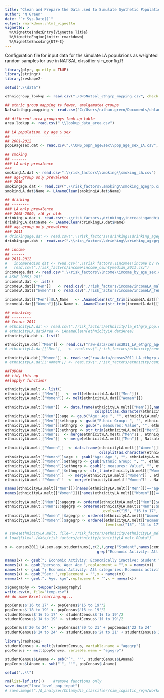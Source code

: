```yaml
---
title: "Clean and Prepare the Data used to Simulate Synthetic Population"
author: "N Green"
date: "`r Sys.Date()`"
output: rmarkdown::html_vignette
vignette: >
  %\VignetteIndexEntry{Vignette Title}
  %\VignetteEngine{knitr::rmarkdown}
  %\VignetteEncoding{UTF-8}
---
```


Configuration file for input data for the simulate LA populations as weighted random samples for use in NATSAL classifier sim_config.R


```r
library(plyr, quietly = TRUE)
library(stringr)
library(reshape2)
```

```r
setwd(".\\data")

ethnicgroup_lookup <- read.csv("./ONSNatsal_ethgrp_mapping.csv", check.names=FALSE)

## ethnic group mapping to fewer, amalgamated groups
Natsalethgrp.mapping <- read.csv("C:/Users/nathan.green/Documents/chlamydia/classifier/data/Natsal_fewerethgrps_mapping.csv")

## different area groupings look-up table
area.lookup <- read.csv(".\\lookup_data_area.csv")

## LA population, by age & sex
## ---------------------------
## 2001-2012
popLAagesex.dat <- read.csv(".\\ONS_popn_age&sex\\pop_age_sex_LA.csv", check.names=FALSE)

## smoking
## -------
### LA only prevalence
###
smokingLA.dat <- read.csv(".\\risk_factors\\smoking\\smoking_LA.csv")
### age-group only prevalence
### 2010
smokingage.dat <- read.csv(".\\risk_factors\\smoking\\smoking_agegrp.csv", check.names=FALSE)
smokingLA.dat$Name <- LAnameClean(smokingLA.dat$Name)

## drinking
## --------
### LA only prevalence
### 2008-2009, >16 yr olds
drinkingLA.dat <- read.csv(".\\risk_factors\\drinking\\increasingandhigherriskdrinking_LA.csv")
drinkingLA.dat$Name <- LAnameClean(drinkingLA.dat$Name)
### age-group only prevalence
### 2011
# drinkingage.dat <- read.csv(".\\risk_factors\\drinking\\drinking_agegrp_freq.csv", check.names=FALSE)    #deprecated in favour of below
drinkingage.dat <- read.csv(".\\risk_factors\\drinking\\drinking_agegrp_units.csv", check.names=FALSE)

## income
## ------
## 2011-2012
#   incomeregion.dat <- read.csv(".\\risk_factors\\income\\income_by_regions.csv")  #deprecated
#   read.csv("./risk_factors/income/income_countymedian_2011.csv")
incomeage.dat <- read.csv(".\\risk_factors\\income\\income_by_age_sex.csv")
# ASHE (ONS) 2011
incomeLA.dat <- list()
incomeLA.dat[["Men"]]   <- read.csv("./risk_factors/income/incomeLA_male_2011.csv", colClasses=c("Median"="integer", "Mean"="integer"))
incomeLA.dat[["Women"]] <- read.csv("./risk_factors/income/incomeLA_female_2011.csv", colClasses=c("Median"="numeric", "Mean"="numeric"))

incomeLA.dat[["Men"]]$LA_Name   <- LAnameClean(str_trim(incomeLA.dat[["Men"]]$LA_Name))
incomeLA.dat[["Women"]]$LA_Name <- LAnameClean(str_trim(incomeLA.dat[["Women"]]$LA_Name))

## ethnicity
## ---------
## Census 2011
# ethnicityLA.dat <- read.csv("./risk_factors/ethnicity/la_ethgrp_pop.csv", check.names=FALSE)   #deprecated
# ethnicityLA.dat$Area <- LAnameClean(ethnicityLA.dat$Area)
ethnicityLA.dat <- list()

ethnicityLA.dat[["Men"]] <- read.csv("raw-data/census2011_LA_ethgrp_agegrp_male.csv", check.names=FALSE)
# ethnicityLA.dat[["Men"]]   <- read.csv("./risk_factors/ethnicity/census2011_LA_ethgrp_agegrp_male.csv", check.names=FALSE)

ethnicityLA.dat[["Women"]] <- read.csv("raw-data/census2011_LA_ethgrp_agegrp_female.csv", check.names=FALSE)
# ethnicityLA.dat[["Women"]] <- read.csv("./risk_factors/ethnicity/census2011_LA_ethgrp_agegrp_female.csv", check.names=FALSE)
```

```r
##TODO##
## tidy this up
##lapply? function?

ethnicityLA.melt <- list()
ethnicityLA.melt[["Men"]]   <- melt(ethnicityLA.dat[["Men"]])
ethnicityLA.melt[["Women"]] <- melt(ethnicityLA.dat[["Women"]])

ethnicityLA.melt[["Men"]]  <- data.frame(ethnicityLA.melt[["Men"]][,names(ethnicityLA.melt[["Men"]] )!="variable"],
                                         colsplit(as.character(ethnicityLA.melt[["Men"]]$variable), ";", c("age","ethngrp")))
ethnicityLA.melt[["Men"]]$age <- gsub("Age: Age ", "", ethnicityLA.melt[["Men"]]$age)
ethnicityLA.melt[["Men"]]$ethngrp <- gsub("Ethnic Group: ", "", ethnicityLA.melt[["Men"]]$ethngrp)
ethnicityLA.melt[["Men"]]$ethngrp <- gsub("; measures: Value", "", ethnicityLA.melt[["Men"]]$ethngrp)
ethnicityLA.melt[["Men"]]$ethngrp <- str_trim(ethnicityLA.melt[["Men"]]$ethngrp)
ethnicityLA.melt[["Men"]]  <- merge(ethnicityLA.melt[["Men"]] , ethnicgroup_lookup, by.x="ethngrp", by.y="ONS", all=F)
ethnicityLA.melt[["Men"]]  <- merge(ethnicityLA.melt[["Men"]] , Natsalethgrp.mapping, by.x="NATSAL", by.y="ethnic", all.x=T, all.y=F)

ethnicityLA.melt[["Women"]]  <- data.frame(ethnicityLA.melt[["Women"]][,names(ethnicityLA.melt[["Women"]] )!="variable"],
                                           colsplit(as.character(ethnicityLA.melt[["Women"]]$variable), ";", c("age","ethngrp")))
ethnicityLA.melt[["Women"]]$age <- gsub("Age: Age ", "", ethnicityLA.melt[["Women"]]$age)
ethnicityLA.melt[["Women"]]$ethngrp <- gsub("Ethnic Group: ", "", ethnicityLA.melt[["Women"]]$ethngrp)
ethnicityLA.melt[["Women"]]$ethngrp <- gsub("; measures: Value", "", ethnicityLA.melt[["Women"]]$ethngrp)
ethnicityLA.melt[["Women"]]$ethngrp <- str_trim(ethnicityLA.melt[["Women"]]$ethngrp)
ethnicityLA.melt[["Women"]]  <- merge(ethnicityLA.melt[["Women"]] , ethnicgroup_lookup, by.x="ethngrp", by.y="ONS", all=F)
ethnicityLA.melt[["Women"]]  <- merge(ethnicityLA.melt[["Women"]] , Natsalethgrp.mapping, by.x="NATSAL", by.y="ethnic", all.x=T, all.y=F)

names(ethnicityLA.melt[["Men"]])[names(ethnicityLA.melt[["Men"]])=="age"] <- "agegrp"
names(ethnicityLA.melt[["Women"]])[names(ethnicityLA.melt[["Women"]])=="age"] <- "agegrp"

ethnicityLA.melt[["Men"]]$agegrp <- ordered(ethnicityLA.melt[["Men"]]$agegrp)
ethnicityLA.melt[["Men"]]$agegrp <- ordered(ethnicityLA.melt[["Men"]]$agegrp,
                                            levels=c("15", "16 to 17", "18 to 19", "20 to 24", "25 to 29", "30 to 34", "35 to 39", "Age: All categories: Age"))
ethnicityLA.melt[["Women"]]$agegrp <- ordered(ethnicityLA.melt[["Women"]]$agegrp)
ethnicityLA.melt[["Women"]]$agegrp <- ordered(ethnicityLA.melt[["Women"]]$agegrp,
                                              levels=c("15", "16 to 17", "18 to 19", "20 to 24", "25 to 29", "30 to 34", "35 to 39", "Age: All categories: Age")) 

# save(ethnicityLA.melt, file="./risk_factors/ethnicity/ethnicityLA_melt.RData")
# load(file="./data/risk_factors/ethnicity/ethnicityLA_melt.RData")
```


```r
x <- census2011_LA.sex.age.studentnums[,c(2,3,grep("Student",names(census2011_LA.sex.age.studentnums)),
                                          grep("Economic Activity: All categories: Economic activity; measures: Value",names(census2011_LA.sex.age.studentnums)))]

names(x) <- gsub("; Economic Activity: Economically inactive: Student \\(including full-time students); measures: Value",replacement = " student",x = names(x))
names(x) <- gsub("persons; Age: Age ",replacement = "",x = names(x))
names(x) <- gsub("; Economic Activity: All categories: Economic activity; measures: Value",replacement = " pop",x = names(x))
names(x) <- gsub("Sex: ",replacement = "",x = names(x))
names(x) <- gsub("; Age: Age",replacement = "",x = names(x))

x$geography <- toupper(x$geography)
write.csv(x, file="temp.csv")
## do some Excel rearranging...

popCensus$'16 to 17' <- popCensus$'16 to 19'/2
popCensus$'18 to 19' <- popCensus$'16 to 19'/2
studentCensus$'16 to 17' <- studentCensus$'16 to 19'/2
studentCensus$'18 to 19' <- studentCensus$'16 to 19'/2

popCensus$'20 to 24' <- popCensus$'20 to 21' + popCensus$'22 to 24'
studentCensus$'20 to 24' <- studentCensus$'20 to 21' + studentCensus$'22 to 24'

library(reshape2)
studentCensus <- melt(studentCensus, variable.name = "agegrp")
popCensus <- melt(popCensus, variable.name = "agegrp")

studentCensus$LAname <- sub("`", "'", studentCensus$LAname)
popCensus$LAname <- sub("`", "'", popCensus$LAname)
```

```r
setwd("..\\")

rm(list=lsf.str())    #remove functions only
save.image("locallevel_pop_input")
# save.image("./R_analyses/Chlamydia_classifier/sim_logistic_regn/workspaces/pop_sim_input.RData")
```


